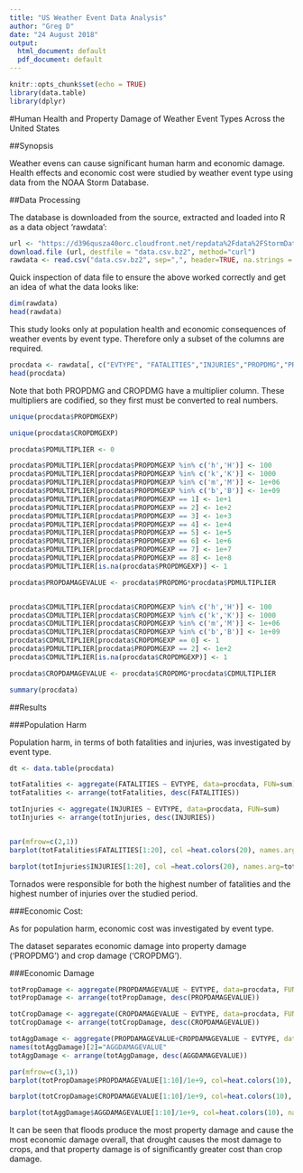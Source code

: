 ```yaml
---
title: "US Weather Event Data Analysis"
author: "Greg D"
date: "24 August 2018"
output:
  html_document: default
  pdf_document: default
---
```


```r
knitr::opts_chunk$set(echo = TRUE)
library(data.table)
library(dplyr)
```
#Human Health and Property Damage of Weather Event Types Across the United States

##Synopsis

Weather evens can cause significant human harm and economic damage. Health effects and economic cost were studied by weather event type using data from the NOAA Storm Database. 

##Data Processing

The database is downloaded from the source, extracted and loaded into R as a data object 'rawdata':

```R
url <- "https://d396qusza40orc.cloudfront.net/repdata%2Fdata%2FStormData.csv.bz2"
download.file (url, destfile = "data.csv.bz2", method="curl")
rawdata <- read.csv("data.csv.bz2", sep=",", header=TRUE, na.strings = c("NA","",'#DIV/0!'))
```


Quick inspection of data file to ensure the above worked correctly and get an idea of what
the data looks like:

```R

dim(rawdata)
head(rawdata)
```


This study looks only at population health and economic consequences of weather events by event type. Therefore only a subset of the columns are required. 
 
```R
procdata <- rawdata[, c("EVTYPE", "FATALITIES","INJURIES","PROPDMG","PROPDMGEXP","CROPDMG", "CROPDMGEXP")]
head(procdata)
```

Note that both PROPDMG and CROPDMG have a multiplier column. These multipliers are codified, so they first must be converted to real numbers. 


```R
unique(procdata$PROPDMGEXP)

unique(procdata$CROPDMGEXP)

procdata$PDMULTIPLIER <- 0

procdata$PDMULTIPLIER[procdata$PROPDMGEXP %in% c('h','H')] <- 100
procdata$PDMULTIPLIER[procdata$PROPDMGEXP %in% c('k','K')] <- 1000
procdata$PDMULTIPLIER[procdata$PROPDMGEXP %in% c('m','M')] <- 1e+06
procdata$PDMULTIPLIER[procdata$PROPDMGEXP %in% c('b','B')] <- 1e+09
procdata$PDMULTIPLIER[procdata$PROPDMGEXP == 1] <- 1e+1
procdata$PDMULTIPLIER[procdata$PROPDMGEXP == 2] <- 1e+2
procdata$PDMULTIPLIER[procdata$PROPDMGEXP == 3] <- 1e+3
procdata$PDMULTIPLIER[procdata$PROPDMGEXP == 4] <- 1e+4
procdata$PDMULTIPLIER[procdata$PROPDMGEXP == 5] <- 1e+5
procdata$PDMULTIPLIER[procdata$PROPDMGEXP == 6] <- 1e+6
procdata$PDMULTIPLIER[procdata$PROPDMGEXP == 7] <- 1e+7
procdata$PDMULTIPLIER[procdata$PROPDMGEXP == 8] <- 1e+8
procdata$PDMULTIPLIER[is.na(procdata$PROPDMGEXP)] <- 1

procdata$PROPDAMAGEVALUE <- procdata$PROPDMG*procdata$PDMULTIPLIER


procdata$CDMULTIPLIER[procdata$CROPDMGEXP %in% c('h','H')] <- 100
procdata$CDMULTIPLIER[procdata$CROPDMGEXP %in% c('k','K')] <- 1000
procdata$CDMULTIPLIER[procdata$CROPDMGEXP %in% c('m','M')] <- 1e+06
procdata$CDMULTIPLIER[procdata$CROPDMGEXP %in% c('b','B')] <- 1e+09
procdata$CDMULTIPLIER[procdata$CROPDMGEXP == 0] <- 1
procdata$PDMULTIPLIER[procdata$PROPDMGEXP == 2] <- 1e+2
procdata$CDMULTIPLIER[is.na(procdata$CROPDMGEXP)] <- 1

procdata$CROPDAMAGEVALUE <- procdata$CROPDMG*procdata$CDMULTIPLIER


```

```R
summary(procdata)
```

##Results

###Population Harm

Population harm, in terms of both fatalities and injuries, was investigated by event type.

```R
dt <- data.table(procdata)

totFatalities <- aggregate(FATALITIES ~ EVTYPE, data=procdata, FUN=sum)
totFatalities <- arrange(totFatalities, desc(FATALITIES))

totInjuries <- aggregate(INJURIES ~ EVTYPE, data=procdata, FUN=sum)
totInjuries <- arrange(totInjuries, desc(INJURIES))


par(mfrow=c(2,1))
barplot(totFatalities$FATALITIES[1:20], col =heat.colors(20), names.arg=totFatalities$EVTYPE[1:20], cex.names=0.7, las=2, main="Total Fatalities by Event Type", ylab="Total Number of Fatalities")

barplot(totInjuries$INJURIES[1:20], col =heat.colors(20), names.arg=totInjuries$EVTYPE[1:20], cex.names=0.7, las=2, main="Total Injuries by Event Type", ylab="Total Number of Injuries")

```

Tornados were responsible for both the highest number of fatalities and the highest number of injuries over the studied period. 

###Economic Cost:

As for population harm, economic cost was investigated by event type. 

The dataset separates economic damage into property damage ('PROPDMG') and crop damage ('CROPDMG').


###Economic Damage
```R

totPropDamage <- aggregate(PROPDAMAGEVALUE ~ EVTYPE, data=procdata, FUN=sum)
totPropDamage <- arrange(totPropDamage, desc(PROPDAMAGEVALUE))

totCropDamage <- aggregate(CROPDAMAGEVALUE ~ EVTYPE, data=procdata, FUN=sum)
totCropDamage <- arrange(totCropDamage, desc(CROPDAMAGEVALUE))

totAggDamage <- aggregate(PROPDAMAGEVALUE+CROPDAMAGEVALUE ~ EVTYPE, data=procdata, FUN=sum)
names(totAggDamage)[2]="AGGDAMAGEVALUE"
totAggDamage <- arrange(totAggDamage, desc(AGGDAMAGEVALUE))

par(mfrow=c(3,1))
barplot(totPropDamage$PROPDAMAGEVALUE[1:10]/1e+9, col=heat.colors(10), names.arg=totPropDamage$EVTYPE[1:10], cex.names=0.7, cex.axis=0.7, las=2, main="Total Property Damage Cost by Event Type (Top 10)", ylab="Total Cost (billions $)")

barplot(totCropDamage$CROPDAMAGEVALUE[1:10]/1e+9, col=heat.colors(10), names.arg=totCropDamage$EVTYPE[1:10], cex.names=0.7, cex.axis=0.7, las=2, main="Total Crop Damage by Event Type (Top 10)", ylab="Total Cost (billions $)")

barplot(totAggDamage$AGGDAMAGEVALUE[1:10]/1e+9, col=heat.colors(10), names.arg=totAggDamage$EVTYPE[1:10], cex.names=0.7, cex.axis=0.7, las=2, main="Total Aggregated Damage by Event Type (Top 10)", ylab="Total Cost (billions $)")
```

It can be seen that floods produce the most property damage and cause the most economic damage overall, that drought causes the most damage to crops, and that property damage is of significantly greater cost than crop damage. 